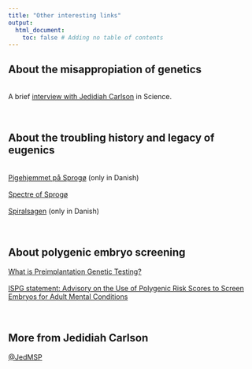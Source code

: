 ```yaml
---
title: "Other interesting links"
output:
  html_document:
    toc: false # Adding no table of contents
---
```


## About the misappropiation of genetics 
<br>
A brief <a href="https://www.science.org/content/article/it-s-toxic-place-how-online-world-white-nationalists-distorts-population-genetics" target="_blank" rel="noopener noreferrer" title="It's a toxic place">interview with Jedidiah Carlson</a> in Science.
<br><br><br>

## About the troubling history and legacy of eugenics 
<br>
<a href="https://sundogbaelt.dk/forbindelser/storebaelt/sprogo/pigehjemmet-pa-sprogo/" target="_blank" rel="noopener noreferrer" title="Pigehjemmet på Sprogø">Pigehjemmet på Sprogø</a> (only in Danish)
<br><br>
<a href="https://cphpost.dk/2021-04-18/history/spectre-of-sprogo-the-dark-chapter-denmark-would-rather-forget/" target="_blank" rel="noopener noreferrer" title="Spectre of Sprogø">Spectre of Sprogø</a>
<br><br>
<a href="https://sum.dk/nyheder/2022/september/danmark-og-groenland-indgaar-aftale-om-udredning-af-%E2%80%9Dspiralsagen%E2%80%9D" target="_blank" rel="noopener noreferrer" title="Spiralsagen">Spiralsagen</a> (only in Danish)
<br><br><br>

## About polygenic embryo screening 
<a href=https://learn.genetics.utah.edu/content/disorders/whatispgt" target="_blank" rel="noopener noreferrer" title="What is Preimplantation Genetic Testing">What is Preimplantation Genetic Testing?</a>
<br><br>
<a href="https://ispg.net/wp-content/uploads/2021/05/2021-May-ISPG-Ethics-Advisory-Embryo-Screening.pdf" target="_blank" rel="noopener noreferrer" title="Advisory on the Use of Polygenic Risk Scores to Screen Embryos for Adult Mental Conditions">ISPG statement: Advisory on the Use of Polygenic Risk Scores to Screen Embryos for Adult Mental Conditions</a>
<br><br><br>

## More from Jedidiah Carlson 
<a href="https://twitter.com/JedMSP" target="_blank" rel="noopener noreferrer" title="Jedidiah Carlson's Twitter account">@JedMSP</a>
<br><br><br>



